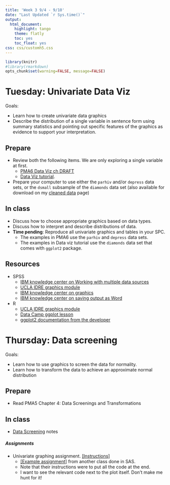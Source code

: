 ```yaml
---
title: 'Week 3 9/4 - 9/10'
date: "Last Updated `r Sys.time()`"
output:
  html_document:
    highlight: tango
    theme: flatly
    toc: yes
    toc_float: yes
css: css/customh5.css
---
```


```r
library(knitr)
#library(rmarkdown)
opts_chunk$set(warning=FALSE, message=FALSE) 
```


# Tuesday: Univariate Data Viz
Goals: 

* Learn how to create univariate data graphics
* Describe the distribution of a single variable in sentence form using summary statistics and pointing out specific features of the graphics as evidence to support your interpretation. 

## Prepare 
* Review both the following items. We are only exploring a single variable at first.
    - [PMA6 Data Viz ch DRAFT](docs/pma6_ch4_draft.pdf)
    - [Data Viz tutorial](https://norcalbiostat.github.io/MATH130/materials/day56-data-viz.html). 
* Prepare your computer to use either the `parhiv` and/or `depress` data sets, or the `dsmall` subsample of the `diamonds` data set (also available for download on my [cleaned data](https://norcalbiostat.netlify.com/data/cleaned_data/) page)

## In class
* Discuss how to choose appropriate graphics based on data types. 
* Discuss how to interpret and describe distributions of data. 
* **Time pending**: Reproduce all univariate graphics and tables in your SPC. 
    - The examples in PMA6 use the `parhiv` and `depress` data sets. 
    - The examples in Data viz tutorial use the `diamonds` data set that comes with `ggplot2` package.           

## Resources
* SPSS
    - [IBM knowledge center on Working with multiple data sources](https://www.ibm.com/support/knowledgecenter/en/SSLVMB_22.0.0/com.ibm.spss.statistics.help/spss/base/multiple_datasets_intro.htm)
    - [UCLA IDRE graphics module](https://stats.idre.ucla.edu/spss/seminars/spssgraphics/graphics-in-spss/)
    - [IBM knowledge center on graphics](https://www.ibm.com/support/knowledgecenter/en/SSLVMB_22.0.0/com.ibm.spss.statistics.help/spss/base/idh_idc_cg_help_main.htm)
    - [IBM knowledge center on saving output as Word](https://www.ibm.com/support/knowledgecenter/en/SSLVMB_24.0.0/spss/tutorials/outputtut_msapps.html)
* R
    - [UCLA IDRE graphics module](https://stats.idre.ucla.edu/r/modules/exploring-data-with-graphics/)
    - [Data Camp ggplot lesson](https://www.datacamp.com/courses/data-visualization-with-ggplot2-1)
    - [ggplot2 documentation from the developer](http://ggplot2.tidyverse.org/index.html)


# Thursday: Data screening
Goals: 

* Learn how to use graphics to screen the data for normality. 
* Learn how to transform the data to achieve an approximate normal distribution

## Prepare
* Read PMA5 Chapter 4: Data Screenings and Transformations


## In class
* [Data Screening](docs/lec03_data_screen.html) notes


##### Assignments
* Univariate graphing assignment. [[Instructions]](hw/Univ_Graphing.html)
    - [[Example assignment]](docs/Univariate Graphing Assignment Examples.pdf) from another class done in SAS. 
    - Note that their instructions were to put all the code at the end.
    - I want to see the relevant code next to the plot itself. Don't make me hunt for it!
          



